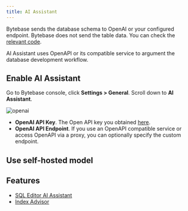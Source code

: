 ```yaml
---
title: AI Assistant
---
```


<HintBlock type="warning">

Bytebase sends the database schema to OpenAI or your configured endpoint. Bytebase does not send the table data.
You can check the [relevant code](https://github.com/bytebase/bytebase/blob/main/frontend/src/plugins/ai/logic/prompt.ts).

</HintBlock>

AI Assistant uses OpenAPI or its compatible service to argument the database development workflow.

## Enable AI Assistant

Go to Bytebase console, click **Settings > General**. Scroll down to **AI Assistant**.

![openai](/content/docs/ai-assistant/openai.webp)

- **OpenAI API Key**. The Open API key you obtained [here](https://platform.openai.com/account/api-keys).
- **OpenAI API Endpoint**. If you use an OpenAPI compatible service or access OpenAPI via a proxy, you can optionally specify the custom endpoint.

## Use self-hosted model

<TutorialBlock url="/docs/tutorials/self-host-llama/" title="Self-host Llama3 for Bytebase AI Assistant" />

## Features

- [SQL Editor AI Assistant](/docs/sql-editor/ai-assistant)
- [Index Advisor](/docs/slow-query/index-advisor)
